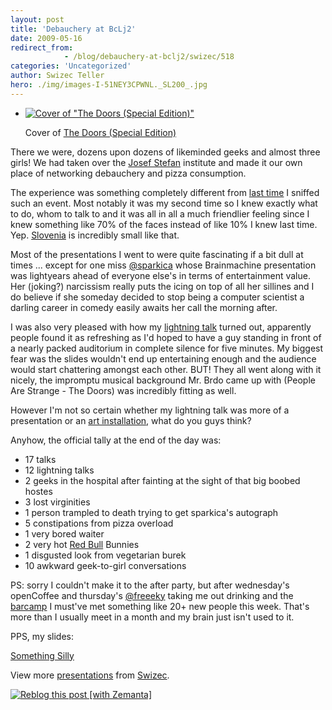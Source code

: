 ```yaml
---
layout: post
title: 'Debauchery at BcLj2'
date: 2009-05-16
redirect_from: 
            - /blog/debauchery-at-bclj2/swizec/518
categories: 'Uncategorized'
author: Swizec Teller
hero: ./img/images-I-51NEY3CPWNL._SL200_.jpg
---
```

- [![Cover of "The Doors (Special Edition)"](./img/images-I-51NEY3CPWNL._SL200_.jpg 'Cover of "The Doors (Special Edition)"')](http://www.amazon.com/Doors-Special-Gretchen-Becker/dp/B00005NB8K%3FSubscriptionId%3D0G81C5DAZ03ZR9WH9X82%26tag%3Dzemanta-20%26linkCode%3Dxm2%26camp%3D2025%26creative%3D165953%26creativeASIN%3DB00005NB8K)

  Cover of [The Doors (Special Edition)](http://www.amazon.com/Doors-Special-Gretchen-Becker/dp/B00005NB8K%3FSubscriptionId%3D0G81C5DAZ03ZR9WH9X82%26tag%3Dzemanta-20%26linkCode%3Dxm2%26camp%3D2025%26creative%3D165953%26creativeASIN%3DB00005NB8K)

There we were, dozens upon dozens of likeminded geeks and almost three girls! We had taken over the [Josef Stefan](http://en.wikipedia.org/wiki/Joseph_Stefan "Joseph Stefan") institute and made it our own place of networking debauchery and pizza consumption.



The experience was something completely different from [last time](http://swizec.com/blog/my-barcamp-ljubljana-report/swizec/16) I sniffed such an event. Most notably it was my second time so I knew exactly what to do, whom to talk to and it was all in all a much friendlier feeling since I knew something like 70% of the faces instead of like 10% I knew last time. Yep. [Slovenia](<http://maps.google.com/maps?ll=46.05,14.5&spn=10.0,10.0&q=46.05,14.5 (Slovenia)&t=h> "Slovenia") is incredibly small like that.



Most of the presentations I went to were quite fascinating if a bit dull at times ... except for one miss [@sparkica](http://twitter.com/sparkica) whose Brainmachine presentation was lightyears ahead of everyone else's in terms of entertainment value. Her (joking?) narcissism really puts the icing on top of all her sillines and I do believe if she someday decided to stop being a computer scientist a darling career in comedy easily awaits her call the morning after.



I was also very pleased with how my [lightning talk](http://en.wikipedia.org/wiki/Lightning_Talk "Lightning Talk") turned out, apparently people found it as refreshing as I'd hoped to have a guy standing in front of a nearly packed auditorium in complete silence for five minutes. My biggest fear was the slides wouldn't end up entertaining enough and the audience would start chattering amongst each other. BUT! They all went along with it nicely, the impromptu musical background Mr. Brdo came up with (People Are Strange - The Doors) was incredibly fitting as well.



However I'm not so certain whether my lightning talk was more of a presentation or an [art installation](http://en.wikipedia.org/wiki/Installation_art "Installation art"), what do you guys think?



Anyhow, the official tally at the end of the day was:

- 17 talks
- 12 lightning talks
- 2 geeks in the hospital after fainting at the sight of that big boobed hostes
- 3 lost virginities
- 1 person trampled to death trying to get sparkica's autograph
- 5 constipations from pizza overload
- 1 very bored waiter
- 2 very hot [Red Bull](http://en.wikipedia.org/wiki/Red_Bull "Red Bull") Bunnies
- 1 disgusted look from vegetarian burek
- 10 awkward geek-to-girl conversations

PS: sorry I couldn't make it to the after party, but after wednesday's openCoffee and thursday's [@freeeky](http://twitter.com/freeeky) taking me out drinking and the [barcamp](http://barcamp.org/ "BarCamp") I must've met something like 20+ new people this week. That's more than I usually meet in a month and my brain just isn't used to it.



PPS, my slides:

[Something Silly](http://www.slideshare.net/Swizec/something-silly?type=presentation "Something Silly")

View more [presentations](http://www.slideshare.net/) from [Swizec](http://www.slideshare.net/Swizec).

[![Reblog this post \[with Zemanta\]](http://img.zemanta.com/reblog_e.png?x-id=81f04b92-4a50-4c6b-b28d-9fe5a1822eac)](http://reblog.zemanta.com/zemified/81f04b92-4a50-4c6b-b28d-9fe5a1822eac/ "Reblog this post \[with Zemanta]")